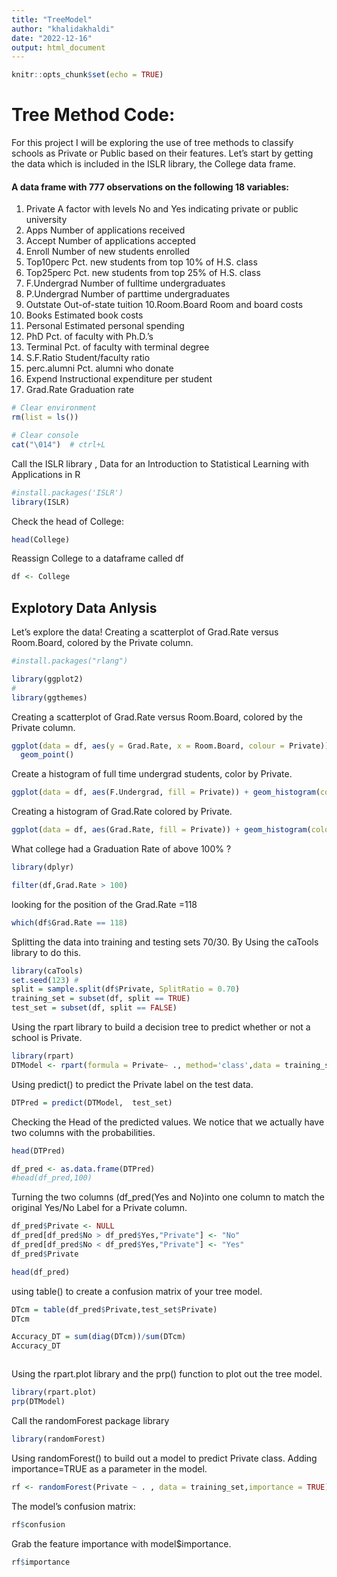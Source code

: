 ```yaml
---
title: "TreeModel"
author: "khalidakhaldi"
date: "2022-12-16"
output: html_document
---
```


```r
knitr::opts_chunk$set(echo = TRUE)
```

# Tree Method Code:

 For this project I will be exploring the use of tree methods to classify schools as Private or Public based on their features. Let's start by getting the data which is included in the ISLR library, the College data frame.
 
#### A data frame with 777 observations on the following 18 variables:
1. Private A factor with levels No and Yes indicating private or public university
2. Apps Number of applications received
3. Accept Number of applications accepted
4. Enroll Number of new students enrolled
5. Top10perc Pct. new students from top 10% of H.S. class
6. Top25perc Pct. new students from top 25% of H.S. class
7. F.Undergrad Number of fulltime undergraduates
8. P.Undergrad Number of parttime undergraduates
9. Outstate Out-of-state tuition
10.Room.Board Room and board costs
11. Books Estimated book costs
12. Personal Estimated personal spending
13. PhD Pct. of faculty with Ph.D.'s
14. Terminal Pct. of faculty with terminal degree
15. S.F.Ratio Student/faculty ratio
16. perc.alumni Pct. alumni who donate
17. Expend Instructional expenditure per student
18. Grad.Rate Graduation rate








```r
# Clear environment
rm(list = ls()) 

# Clear console
cat("\014")  # ctrl+L
```


Call the ISLR library , Data for an Introduction to Statistical Learning with Applications in R
```r
#install.packages('ISLR')
library(ISLR)
```

Check the head of College: 

```r
head(College)
```


Reassign College to a dataframe called df


```r
df <- College
```


##  Explotory Data Anlysis

Let's explore the data!
Creating a scatterplot of Grad.Rate versus Room.Board, colored by the Private column.
```r
#install.packages("rlang")
```



```r
library(ggplot2)
#
library(ggthemes)
```


Creating a scatterplot of Grad.Rate versus Room.Board, colored by the Private column.



```r
ggplot(data = df, aes(y = Grad.Rate, x = Room.Board, colour = Private)) +
  geom_point()
```


Create a histogram of full time undergrad students, color by Private.


```r
ggplot(data = df, aes(F.Undergrad, fill = Private)) + geom_histogram(color='black')
```


Creating a histogram of Grad.Rate colored by Private.


```r
ggplot(data = df, aes(Grad.Rate, fill = Private)) + geom_histogram(color='black')

```

 What college had a Graduation Rate of above 100% ?

```r
library(dplyr)
```



```r

filter(df,Grad.Rate > 100)
```
 
looking for the position of the Grad.Rate =118
```r
which(df$Grad.Rate == 118)
```


Splitting the  data into training and testing sets 70/30. By  Using the caTools library to do this.

```r
library(caTools)
set.seed(123) #
split = sample.split(df$Private, SplitRatio = 0.70)
training_set = subset(df, split == TRUE)
test_set = subset(df, split == FALSE)
```


Using the rpart library to build a decision tree to predict whether or not a school is Private.  

```r
library(rpart)
DTModel <- rpart(formula = Private~ ., method='class',data = training_set)
```

Using predict() to predict the Private label on the test data.

```r
DTPred = predict(DTModel,  test_set)
```

Checking the Head of the predicted values. We notice that we actually have two columns with the probabilities.

```r
head(DTPred)
```

```r
df_pred <- as.data.frame(DTPred)
#head(df_pred,100)
```

Turning  the two columns (df_pred(Yes and No)into one column to match the original Yes/No Label for a Private column.

```r
df_pred$Private <- NULL
df_pred[df_pred$No > df_pred$Yes,"Private"] <- "No"
df_pred[df_pred$No < df_pred$Yes,"Private"] <- "Yes"
df_pred$Private
```


```r
head(df_pred)
```
using table() to create a confusion matrix of your tree model.

```r
DTcm = table(df_pred$Private,test_set$Private)
DTcm
```


```r
Accuracy_DT = sum(diag(DTcm))/sum(DTcm)
Accuracy_DT



```




Using the rpart.plot library and the prp() function to plot out the  tree model.
```r
library(rpart.plot)
prp(DTModel)
```
Call the randomForest package library


```r
library(randomForest)
```


 Using  randomForest() to build out a model to predict Private class. Adding importance=TRUE as a parameter in the model. 


```r
rf <- randomForest(Private ~ . , data = training_set,importance = TRUE)
```

The  model's confusion matrix:

```r
rf$confusion
```

Grab the feature importance with model$importance.


```r
rf$importance
```

